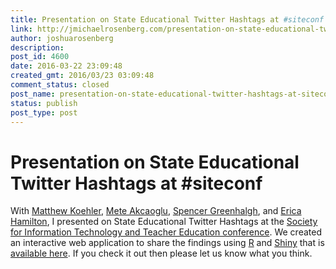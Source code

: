 ```yaml
---
title: Presentation on State Educational Twitter Hashtags at #siteconf
link: http://jmichaelrosenberg.com/presentation-on-state-educational-twitter-hashtags-at-siteconf/
author: joshuarosenberg
description: 
post_id: 4600
date: 2016-03-22 23:09:48
created_gmt: 2016/03/23 03:09:48
comment_status: closed
post_name: presentation-on-state-educational-twitter-hashtags-at-siteconf
status: publish
post_type: post
---
```


# Presentation on State Educational Twitter Hashtags at #siteconf

With [Matthew Koehler](http://www.matt-koehler.com/), [Mete Akcaoglu](http://www.meteakcaoglu.com/), [Spencer Greenhalgh](http://www.spencergreenhalgh.com/), and [Erica Hamilton](https://www.gvsu.edu/coe/faculty_single.htm?facultyID=21190609-9046-E6D6-055E1D6EA2925382), I presented on State Educational Twitter Hashtags at the [Society for Information Technology and Teacher Education conference](http://site.aace.org/conf/). We created an interactive web application to share the findings using [R](https://www.r-project.org/) and [Shiny](http://shiny.rstudio.com/) that is [available here](https://jmichaelrosenberg.shinyapps.io/SETHs/). If you check it out then please let us know what you think.